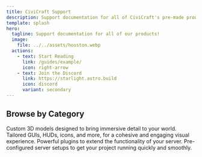 ```yaml
---
title: CiviCraft Support
description: Support documentation for all of CiviCraft's pre-made products!
template: splash
hero:
  tagline: Support documentation for all of our products!
  image:
    file: ../../assets/houston.webp
  actions:
    - text: Start Reading
      link: /guides/example/
      icon: right-arrow
    - text: Join the Discord
      link: https://starlight.astro.build
      icon: discord
      variant: secondary
---
```



## Browse by Category

<CardGrid stagger>
	<Card title="Models" icon="pencil">
		Custom 3D models designed to bring immersive detail to your world.
	</Card>
	<Card title="Textures" icon="add-document">
		Tailored GUIs, HUDs, icons, and more, for a cohesive and engaging visual experience.
	</Card>
	<Card title="Plugins" icon="setting">
		Powerful plugins to extend the functionality of your server.
	</Card>
	<Card title="Server Setups" icon="open-book">
		Pre-configured server setups to get your project running quickly and smoothly.
	</Card>
</CardGrid>
